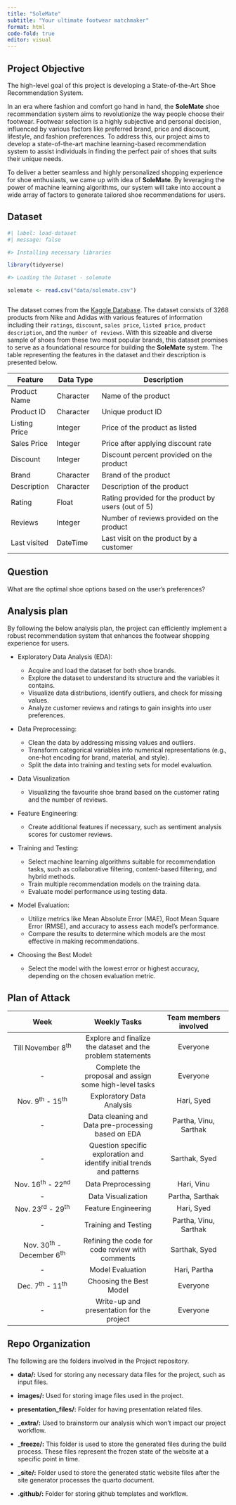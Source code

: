 ```yaml
---
title: "SoleMate"
subtitle: "Your ultimate footwear matchmaker"
format: html
code-fold: true
editor: visual
---
```


## Project Objective

The high-level goal of this project is developing a State-of-the-Art Shoe Recommendation System.

In an era where fashion and comfort go hand in hand, the **SoleMate** shoe recommendation system aims to revolutionize the way people choose their footwear. Footwear selection is a highly subjective and personal decision, influenced by various factors like preferred brand, price and discount, lifestyle, and fashion preferences. To address this, our project aims to develop a state-of-the-art machine learning-based recommendation system to assist individuals in finding the perfect pair of shoes that suits their unique needs.

To deliver a better seamless and highly personalized shopping experience for shoe enthusiasts, we came up with idea of **SoleMate**. By leveraging the power of machine learning algorithms, our system will take into account a wide array of factors to generate tailored shoe recommendations for users.

## Dataset

```r
#| label: load-dataset
#| message: false

#> Installing necessary libraries 

library(tidyverse)

#> Loading the Dataset - solemate

solemate <- read.csv("data/solemate.csv")



```

The dataset comes from the [Kaggle Database](https://www.kaggle.com/datasets/kaushiksuresh147/adidas-vs-nike). The dataset consists of 3268 products from Nike and Adidas with various features of information including their `ratings`, `discount`, `sales price`, `listed price`, `product description`, and the `number of reviews`. With this sizeable and diverse sample of shoes from these two most popular brands, this dataset promises to serve as a foundational resource for building the **SoleMate** system. The table representing the features in the dataset and their description is presented below.

| Feature       | Data Type | Description                                         |
|---------------|---------------|------------------------------------------|
| Product Name  | Character | Name of the product                                 |
| Product ID    | Character | Unique product ID                                   |
| Listing Price | Integer   | Price of the product as listed                      |
| Sales Price   | Integer   | Price after applying discount rate                  |
| Discount      | Integer   | Discount percent provided on the product            |
| Brand         | Character | Brand of the product                                |
| Description   | Character | Description of the product                          |
| Rating        | Float     | Rating provided for the product by users (out of 5) |
| Reviews       | Integer   | Number of reviews provided on the product           |
| Last visited  | DateTime  | Last visit on the product by a customer             |

## Question

What are the optimal shoe options based on the user's preferences?

## Analysis plan

By following the below analysis plan, the project can efficiently implement a robust recommendation system that enhances the footwear shopping experience for users.

-   Exploratory Data Analysis (EDA):

    -   Acquire and load the dataset for both shoe brands.
    -   Explore the dataset to understand its structure and the variables it contains.
    -   Visualize data distributions, identify outliers, and check for missing values.
    -   Analyze customer reviews and ratings to gain insights into user preferences.

-   Data Preprocessing:

    -   Clean the data by addressing missing values and outliers.
    -   Transform categorical variables into numerical representations (e.g., one-hot encoding for brand, material, and style).
    -   Split the data into training and testing sets for model evaluation.

-   Data Visualization

    -   Visualizing the favourite shoe brand based on the customer rating and the number of reviews.

-   Feature Engineering:

    -   Create additional features if necessary, such as sentiment analysis scores for customer reviews.

-   Training and Testing:

    -   Select machine learning algorithms suitable for recommendation tasks, such as collaborative filtering, content-based filtering, and hybrid methods.
    -   Train multiple recommendation models on the training data.
    -   Evaluate model performance using testing data.

-   Model Evaluation:

    -   Utilize metrics like Mean Absolute Error (MAE), Root Mean Square Error (RMSE), and accuracy to assess each model's performance.
    -   Compare the results to determine which models are the most effective in making recommendations.

-   Choosing the Best Model:

    -   Select the model with the lowest error or highest accuracy, depending on the chosen evaluation metric.

## Plan of Attack

|             Week             |                              Weekly Tasks                              | Team members involved |
|:---------------------:|:-------------------------:|:---------------------:|
|     Till November 8^th^      |      Explore and finalize the dataset and the problem statements       |       Everyone        |
|              \-              |         Complete the proposal and assign some high-level tasks         |       Everyone        |
|     Nov. 9^th^ - 15^th^      |                       Exploratory Data Analysis                        |      Hari, Syed       |
|              \-              |           Data cleaning and Data pre-processing based on EDA           | Partha, Vinu, Sarthak |
|              \-              | Question specific exploration and identify initial trends and patterns |     Sarthak, Syed     |
|     Nov. 16^th^ - 22^nd^     |                           Data Preprocessing                           |      Hari, Vinu       |
|              \-              |                           Data Visualization                           |    Partha, Sarthak    |
|     Nov. 23^rd^ - 29^th^     |                          Feature Engineering                           |      Hari, Syed       |
|              \-              |                          Training and Testing                          | Partha, Vinu, Sarthak |
| Nov. 30^th^ - December 6^th^ |            Refining the code for code review with comments             |     Sarthak, Syed     |
|              \-              |                            Model Evaluation                            |     Hari, Partha      |
|     Dec. 7^th^ - 11^th^      |                        Choosing the Best Model                         |       Everyone        |
|              \-              |               Write-up and presentation for the project                |       Everyone        |

## Repo Organization

The following are the folders involved in the Project repository.

-   **data/:** Used for storing any necessary data files for the project, such as input files.

-   **images/:** Used for storing image files used in the project.

-   **presentation_files/:** Folder for having presentation related files.

-   **\_extra/:** Used to brainstorm our analysis which won't impact our project workflow.

-   **\_freeze/:** This folder is used to store the generated files during the build process. These files represent the frozen state of the website at a specific point in time.

-   **\_site/:** Folder used to store the generated static website files after the site generator processes the quarto document.

-   **.github/:** Folder for storing github templates and workflow.
